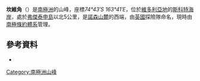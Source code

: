 {{Coord|74|43|S|163|41|E|source:GNIS|display=title}}

'''坎維角'''（{{lang-en|'''Cape Canwe'''}}）是[[南極洲|南極洲]]的山峰，座標''74°43′S 163°41′E''，位於[[維多利亞地|維多利亞地]]的[[斯科特海岸|斯科特海岸]]，處於[[弗傑泰申島|弗傑泰申島]]以北5公里，是[[諾森山麓|諾森山麓]]的西端，由[[英國|英國]]探險隊命名，現時由[[南極條約體系|南極條約體系]]管理。

==參考資料==
* {{usgs-gazetteer|id=2393|name=Canwe, Cape}}

{{DEFAULTSORT:Cape Canwe}}
[[Category:南極洲山峰|Category:南極洲山峰]]


{{ScottCoast-geo-stub}}